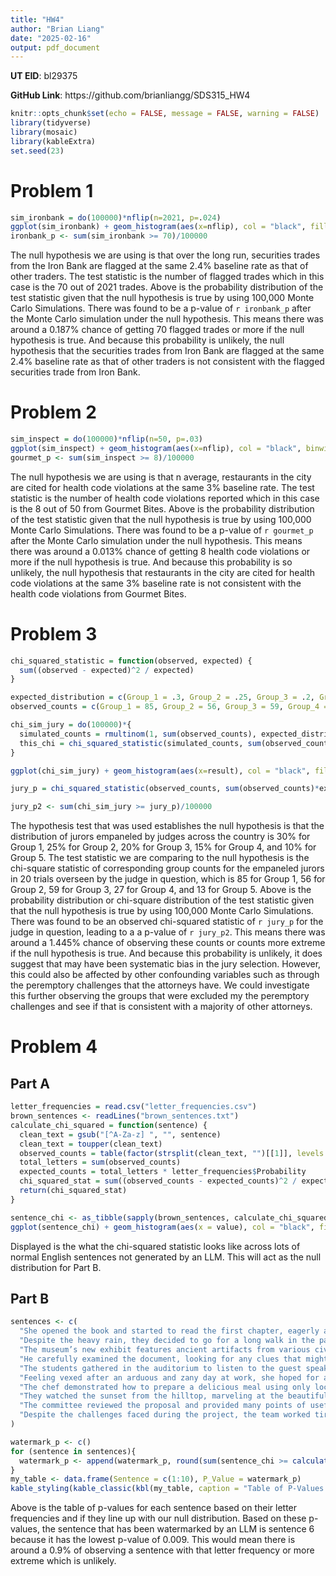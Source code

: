 ```yaml
---
title: "HW4"
author: "Brian Liang"
date: "2025-02-16"
output: pdf_document
---
```


**UT EID**: bl29375

**GitHub Link**: https://github.com/brianliangg/SDS315_HW4

```r
knitr::opts_chunk$set(echo = FALSE, message = FALSE, warning = FALSE)
library(tidyverse)
library(mosaic)
library(kableExtra)
set.seed(23)
```

# **Problem 1**

```r
sim_ironbank = do(100000)*nflip(n=2021, p=.024)
ggplot(sim_ironbank) + geom_histogram(aes(x=nflip), col = "black", fill = "#878ab6") + labs(title = "Monte Carlo Simulation of Flagged Trades Under the Null Hypothesis", x = "Number of Flagged Trades", y = "Count")
ironbank_p <- sum(sim_ironbank >= 70)/100000

```

The null hypothesis we are using is that over the long run, securities trades from the Iron Bank are flagged at the same 2.4% baseline rate as that of other traders. The test statistic is the number of flagged trades which in this case is the 70 out of 2021 trades. Above is the probability distribution of the test statistic given that the null hypothesis is true by using 100,000 Monte Carlo Simulations. There was found to be a p-value of `r ironbank_p` after the Monte Carlo simulation under the null hypothesis. This means there was around a 0.187% chance of getting 70 flagged trades or more if the null hypothesis is true. And because this probability is unlikely, the null hypothesis that the securities trades from Iron Bank are flagged at the same 2.4% baseline rate as that of other traders is not consistent with the flagged securities trade from Iron Bank.

# **Problem 2**

```r
sim_inspect = do(100000)*nflip(n=50, p=.03)
ggplot(sim_inspect) + geom_histogram(aes(x=nflip), col = "black", binwidth = 1, fill = "lightblue") + labs(title = "Monte Carlo Simulation of Health Code Violations Under the Null Hypothesis", x = "Number of Health Code Violations", y = "Count")
gourmet_p <- sum(sim_inspect >= 8)/100000
```

The null hypothesis we are using is that n average, restaurants in the city are cited for health code violations at the same 3% baseline rate. The test statistic is the number of health code violations reported which in this case is the 8 out of 50 from Gourmet Bites. Above is the probability distribution of the test statistic given that the null hypothesis is true by using 100,000 Monte Carlo Simulations. There was found to be a p-value of `r gourmet_p` after the Monte Carlo simulation under the null hypothesis.  This means there was around a 0.013% chance of getting 8 health code violations or more if the null hypothesis is true. And because this probability is so unlikely, the null hypothesis that restaurants in the city are cited for health code violations at the same 3% baseline rate is not consistent with the health code violations from Gourmet Bites.


# **Problem 3**

```r
chi_squared_statistic = function(observed, expected) {
  sum((observed - expected)^2 / expected)
}

expected_distribution = c(Group_1 = .3, Group_2 = .25, Group_3 = .2, Group_4 = .15, Group_5 = .1)
observed_counts = c(Group_1 = 85, Group_2 = 56, Group_3 = 59, Group_4 = 27, Group_5 = 13)

chi_sim_jury = do(100000)*{
  simulated_counts = rmultinom(1, sum(observed_counts), expected_distribution)
  this_chi = chi_squared_statistic(simulated_counts, sum(observed_counts)*expected_distribution)
}

ggplot(chi_sim_jury) + geom_histogram(aes(x=result), col = "black", fill = "lightpink") + labs(title = "Monte Carlo Simulation of Chi-Square Distribution Under the Null Hypothesis", x = "Chi-Squared Value", y = "Count")

jury_p = chi_squared_statistic(observed_counts, sum(observed_counts)*expected_distribution)

jury_p2 <- sum(chi_sim_jury >= jury_p)/100000
```

The hypothesis test that was used establishes the null hypothesis is that the distribution of jurors empaneled by judges across the country is 30% for Group 1, 25% for Group 2, 20% for Group 3, 15% for Group 4, and 10% for Group 5. The test statistic we are comparing to the null hypothesis is the chi-square statistic of corresponding group counts for the empaneled jurors in 20 trials overseen by the judge in question, which is 85 for Group 1, 56 for Group 2, 59 for Group 3, 27 for Group 4, and 13 for Group 5. Above is the probability distribution or chi-square distribution of the test statistic given that the null hypothesis is true by using 100,000 Monte Carlo Simulations. There was found to be an observed chi-squared statistic of `r jury_p` for the judge in question, leading to a a p-value of `r jury_p2`. This means there was around a 1.445% chance of observing these counts or counts more extreme if the null hypothesis is true. And because this probability is unlikely, it does suggest that may have been systematic bias in the jury selection. However, this could also be affected by other confounding variables such as through the peremptory challenges that the attorneys have. We could investigate this further observing the groups that were excluded my the peremptory challenges and see if that is consistent with a majority of other attorneys.

# **Problem 4**

## Part A
```r
letter_frequencies = read.csv("letter_frequencies.csv")
brown_sentences <- readLines("brown_sentences.txt")
calculate_chi_squared = function(sentence) {
  clean_text = gsub("[^A-Za-z] ", "", sentence)
  clean_text = toupper(clean_text)
  observed_counts = table(factor(strsplit(clean_text, "")[[1]], levels = letter_frequencies$Letter))
  total_letters = sum(observed_counts)
  expected_counts = total_letters * letter_frequencies$Probability
  chi_squared_stat = sum((observed_counts - expected_counts)^2 / expected_counts)
  return(chi_squared_stat)
}

sentence_chi <- as_tibble(sapply(brown_sentences, calculate_chi_squared))
ggplot(sentence_chi) + geom_histogram(aes(x = value), col = "black", fill = "darkslateblue") + labs(title = "Chi-Square Distribution Under the Null Hypothesis", x = "Chi-Squared Value", y = "Count")
```

Displayed is the what the chi-squared statistic looks like across lots of normal English sentences not generated by an LLM. This will act as the null distribution for Part B.

## Part B
```r
sentences <- c(
  "She opened the book and started to read the first chapter, eagerly anticipating what might come next.",
  "Despite the heavy rain, they decided to go for a long walk in the park, crossing the main avenue by the fountain in the center.",
  "The museum’s new exhibit features ancient artifacts from various civilizations around the world.",
  "He carefully examined the document, looking for any clues that might help solve the mystery.",
  "The students gathered in the auditorium to listen to the guest speaker’s inspiring lecture.",
  "Feeling vexed after an arduous and zany day at work, she hoped for a peaceful and quiet evening at home, cozying up after a quick dinner with some TV, or maybe a book on her upcoming visit to Auckland.",
  "The chef demonstrated how to prepare a delicious meal using only locally sourced ingredients, focusing mainly on some excellent dinner recipes from Spain.",
  "They watched the sunset from the hilltop, marveling at the beautiful array of colors in the sky.",
  "The committee reviewed the proposal and provided many points of useful feedback to improve the project’s effectiveness.",
  "Despite the challenges faced during the project, the team worked tirelessly to ensure its successful completion, resulting in a product that exceeded everyone’s expectations."
)

watermark_p <- c()
for (sentence in sentences){
  watermark_p <- append(watermark_p, round(sum(sentence_chi >= calculate_chi_squared(sentence))/56745, 3))
}
my_table <- data.frame(Sentence = c(1:10), P_Value = watermark_p)
kable_styling(kable_classic(kbl(my_table, caption = "Table of P-Values For Each Sentence"), full_width = FALSE),latex_options = "HOLD_position")

```

Above is the table of p-values for each sentence based on their letter frequencies and if they line up with our null distribution. Based on these p-values, the sentence that has been watermarked by an LLM is sentence 6 because it has the lowest p-value of 0.009. This would mean there is around a 0.9% of observing a sentence with that letter frequency or more extreme which is unlikely. 
